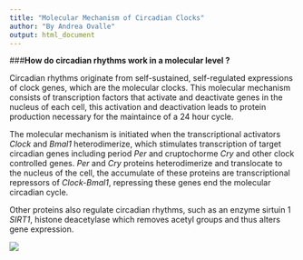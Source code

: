 ```yaml
---
title: "Molecular Mechanism of Circadian Clocks"
author: "By Andrea Ovalle"
output: html_document
---
```


###**How do circadian rhythms work in a molecular level ?**

Circadian rhythms originate from self-sustained, self-regulated expressions of clock genes, which are the molecular clocks. This molecular mechanism consists of transcription factors that activate and deactivate genes in the nucleus of each cell, this activation and deactivation leads to protein production necessary for the maintaince of a 24 hour cycle.

The molecular mechanism is initiated when the transcriptional activators _Clock_ and _Bmal1_ heterodimerize, which stimulates transcription of target circadian genes including period _Per_ and cruptochorme _Cry_ and other clock controlled genes. 
 _Per_ and _Cry_ proteins heterodimerize and translocate to the nucleus of the cell, the accumulate of these proteins are transcriptional repressors of _Clock-Bmal1_, repressing these genes end the molecular circadian cycle. 
 
 Other proteins also regulate circadian rhythms, such as an enzyme sirtuin 1 _SIRT1_, histone deacetylase which removes acetyl groups and thus alters gene expression.

![](mole.png)



